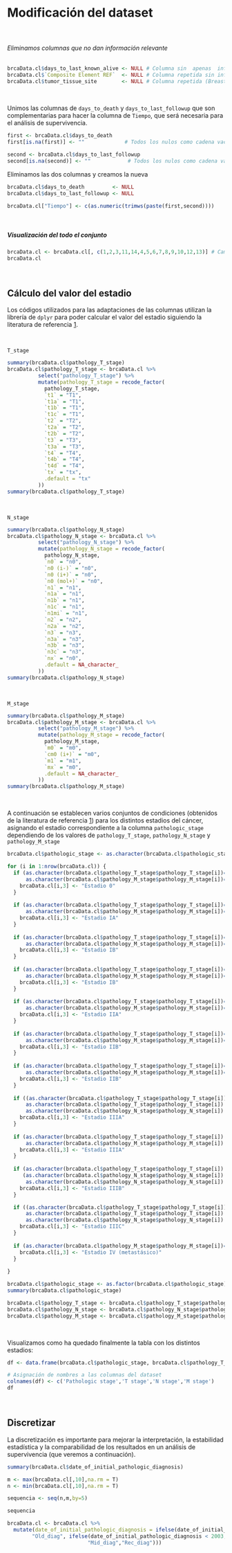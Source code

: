 
# Modificación del dataset

<br>

###### Eliminamos columnas que no dan información relevante {-}
```r
brcaData.cl$days_to_last_known_alive <- NULL # Columna sin  apenas  información
brcaData.cl$`Composite Element REF`  <- NULL # Columna repetida sin información
brcaData.cl$tumor_tissue_site        <- NULL # Columna repetida (Breast Cancer)

```

<br>

Unimos las columnas de `days_to_death` y `days_to_last_followup` que son complementarias para hacer la columna de `Tiempo`, que será necesaria para el análisis de supervivencia.

```r
first <- brcaData.cl$days_to_death
first[is.na(first)] <- ""             # Todos los nulos como cadena vacía
  
second <- brcaData.cl$days_to_last_followup
second[is.na(second)] <- ""            # Todos los nulos como cadena vacía
```

Eliminamos las dos columnas y creamos la nueva

```r
brcaData.cl$days_to_death         <- NULL
brcaData.cl$days_to_last_followup <- NULL

brcaData.cl["Tiempo"] <- c(as.numeric(trimws(paste(first,second))))
```

<br>

##### Visualización del todo el conjunto {-}

```r
brcaData.cl <- brcaData.cl[, c(1,2,3,11,14,4,5,6,7,8,9,10,12,13)] # Cambio el orden de algunas columnas para que se vean primero
brcaData.cl
```

<br>

<h2 class="R3">Cálculo del valor del estadio </h2>

Los códigos utilizados para las adaptaciones de las columnas utilizan la librería de `dplyr` para poder calcular el valor del estadio siguiendo la literatura de referencia [1](https://www.cancer.net/es/tipos-de-c%C3%A1ncer/c%C3%A1ncer-de-mama/estadios).


<br>

    T_stage

```r
summary(brcaData.cl$pathology_T_stage)
brcaData.cl$pathology_T_stage <- brcaData.cl %>%
          select("pathology_T_stage") %>%
          mutate(pathology_T_stage = recode_factor(
            pathology_T_stage,
            `t1` = "T1",
            `t1a` = "T1",
            `t1b` = "T1",
            `t1c` = "T1",
            `t2` = "T2",
            `t2a` = "T2",
            `t2b` = "T2",
            `t3` = "T3",
            `t3a` = "T3",
            `t4` = "T4",
            `t4b` = "T4",
            `t4d` = "T4",
            `tx` = "tx",
            .default = "tx"
          ))
summary(brcaData.cl$pathology_T_stage)
```

<br>

    N_stage

```r
summary(brcaData.cl$pathology_N_stage)
brcaData.cl$pathology_N_stage <- brcaData.cl %>%
          select("pathology_N_stage") %>%
          mutate(pathology_N_stage = recode_factor(
            pathology_N_stage,
            `n0` = "n0",
            `n0 (i-)` = "n0",
            `n0 (i+)` = "n0",
            `n0 (mol+)` = "n0",
            `n1` = "n1",
            `n1a` = "n1",
            `n1b` = "n1",
            `n1c` = "n1",
            `n1mi` = "n1",
            `n2` = "n2",
            `n2a` = "n2",
            `n3` = "n3",
            `n3a` = "n3",
            `n3b` = "n3",
            `n3c` = "n3",
            `nx` = "n0",
            .default = NA_character_
          ))
summary(brcaData.cl$pathology_N_stage)
```

<br>

    M_stage

```r
summary(brcaData.cl$pathology_M_stage)
brcaData.cl$pathology_M_stage <- brcaData.cl %>%
          select("pathology_M_stage") %>%
          mutate(pathology_M_stage = recode_factor(
            pathology_M_stage,
            `m0` = "m0",
            `cm0 (i+)` = "m0",
            `m1` = "m1",
            `mx` = "m0",
            .default = NA_character_
          ))
summary(brcaData.cl$pathology_M_stage)
```

<br>

A continuación se establecen varios conjuntos de condiciones (obtenidos de la literatura de referencia [1](https://www.cancer.net/es/tipos-de-c%C3%A1ncer/c%C3%A1ncer-de-mama/estadios)) para los distintos estadios del cáncer, asignando el estadio correspondiente a la columna `pathologic_stage` dependiendo de los valores de `pathology_T_stage`, `pathology_N_stage` y `pathology_M_stage`

```r
brcaData.cl$pathologic_stage <- as.character(brcaData.cl$pathologic_stage)

for (i in 1:nrow(brcaData.cl)) {
  if (as.character(brcaData.cl$pathology_T_stage$pathology_T_stage[i])=="tx" & as.character(brcaData.cl$pathology_N_stage$pathology_N_stage[i]) == "n0" &
      as.character(brcaData.cl$pathology_M_stage$pathology_M_stage[i])=="m0") {
    brcaData.cl[i,3] <- "Estadio 0"
  }
  
  if (as.character(brcaData.cl$pathology_T_stage$pathology_T_stage[i])=="T1" & as.character(brcaData.cl$pathology_N_stage$pathology_N_stage[i]) == "n0" &
      as.character(brcaData.cl$pathology_M_stage$pathology_M_stage[i])=="m0") {
    brcaData.cl[i,3] <- "Estadio IA"
  }
  
  if (as.character(brcaData.cl$pathology_T_stage$pathology_T_stage[i])=="T0" & as.character(brcaData.cl$pathology_N_stage$pathology_N_stage[i]) == "n1" &
      as.character(brcaData.cl$pathology_M_stage$pathology_M_stage[i])=="m0") {
    brcaData.cl[i,3] <- "Estadio IB"
  }
  
  if (as.character(brcaData.cl$pathology_T_stage$pathology_T_stage[i])=="T1" & as.character(brcaData.cl$pathology_N_stage$pathology_N_stage[i]) == "n1" &
      as.character(brcaData.cl$pathology_M_stage$pathology_M_stage[i])=="m0") {
    brcaData.cl[i,3] <- "Estadio IB"
  }
  
  if (as.character(brcaData.cl$pathology_T_stage$pathology_T_stage[i])=="T2" & as.character(brcaData.cl$pathology_N_stage$pathology_N_stage[i]) == "n0" &
      as.character(brcaData.cl$pathology_M_stage$pathology_M_stage[i])=="m0") {
    brcaData.cl[i,3] <- "Estadio IIA"
  }
  
  if (as.character(brcaData.cl$pathology_T_stage$pathology_T_stage[i])=="T2" & as.character(brcaData.cl$pathology_N_stage$pathology_N_stage[i]) == "n1" &
      as.character(brcaData.cl$pathology_M_stage$pathology_M_stage[i])=="m0") {
    brcaData.cl[i,3] <- "Estadio IIB"
  }
  
  if (as.character(brcaData.cl$pathology_T_stage$pathology_T_stage[i])=="T3" & as.character(brcaData.cl$pathology_N_stage$pathology_N_stage[i]) == "n0" &
      as.character(brcaData.cl$pathology_M_stage$pathology_M_stage[i])=="m0") {
    brcaData.cl[i,3] <- "Estadio IIB"
  }
  
  if ((as.character(brcaData.cl$pathology_T_stage$pathology_T_stage[i])== "tx" | as.character(brcaData.cl$pathology_T_stage$pathology_T_stage[i])=="T1" |
      as.character(brcaData.cl$pathology_T_stage$pathology_T_stage[i]) == "T2" | as.character(brcaData.cl$pathology_T_stage$pathology_T_stage[i])=="T3") &
      as.character(brcaData.cl$pathology_N_stage$pathology_N_stage[i]) == "n2" & as.character(brcaData.cl$pathology_M_stage$pathology_M_stage[i])=="m0") {
    brcaData.cl[i,3] <- "Estadio IIIA"
  }
  
  if (as.character(brcaData.cl$pathology_T_stage$pathology_T_stage[i]) == "T3" & as.character(brcaData.cl$pathology_N_stage$pathology_N_stage[i]) == "n1" &
      as.character(brcaData.cl$pathology_M_stage$pathology_M_stage[i]) == "m0") {
    brcaData.cl[i,3] <- "Estadio IIIA"
  }
  
  if (as.character(brcaData.cl$pathology_T_stage$pathology_T_stage[i]) == "T4" &
     (as.character(brcaData.cl$pathology_N_stage$pathology_N_stage[i]) == "n0" | as.character(brcaData.cl$pathology_N_stage$pathology_N_stage[i]) == "n1" |
      as.character(brcaData.cl$pathology_N_stage$pathology_N_stage[i]) == "n2") & as.character(brcaData.cl$pathology_M_stage$pathology_M_stage[i])== "m0") {
    brcaData.cl[i,3] <- "Estadio IIIB"
  }

  if ((as.character(brcaData.cl$pathology_T_stage$pathology_T_stage[i])== "tx" | as.character(brcaData.cl$pathology_T_stage$pathology_T_stage[i])=="T1" |
      as.character(brcaData.cl$pathology_T_stage$pathology_T_stage[i]) == "T2" | as.character(brcaData.cl$pathology_T_stage$pathology_T_stage[i])=="T3") &
      as.character(brcaData.cl$pathology_N_stage$pathology_N_stage[i]) == "n3" & as.character(brcaData.cl$pathology_M_stage$pathology_M_stage[i])=="m0") {
    brcaData.cl[i,3] <- "Estadio IIIC"
  }
  
  if (as.character(brcaData.cl$pathology_M_stage$pathology_M_stage[i])=="m1") {
    brcaData.cl[i,3] <- "Estadio IV (metastásico)"
  }
  
}

brcaData.cl$pathologic_stage <- as.factor(brcaData.cl$pathologic_stage)
summary(brcaData.cl$pathologic_stage)
```


```r
brcaData.cl$pathology_T_stage <- brcaData.cl$pathology_T_stage$pathology_T_stage
brcaData.cl$pathology_N_stage <- brcaData.cl$pathology_N_stage$pathology_N_stage
brcaData.cl$pathology_M_stage <- brcaData.cl$pathology_M_stage$pathology_M_stage
```


<br>

Visualizamos como ha quedado finalmente la tabla con los distintos estadios:

```r
df <- data.frame(brcaData.cl$pathologic_stage, brcaData.cl$pathology_T_stage, brcaData.cl$pathology_N_stage, brcaData.cl$pathology_M_stage)

# Asignación de nombres a las columnas del dataset
colnames(df) <- c('Pathologic stage','T stage','N stage','M stage')
df
```

<br>

<h2 class="R3"> Discretizar </h2>

La discretización es importante para mejorar la interpretación, la estabilidad estadística y la comparabilidad de los resultados en un análisis de supervivencia (que veremos a continuación).

```r
summary(brcaData.cl$date_of_initial_pathologic_diagnosis)

m <- max(brcaData.cl[,10],na.rm = T)
n <- min(brcaData.cl[,10],na.rm = T)

sequencia <- seq(n,m,by=5)

sequencia

brcaData.cl <- brcaData.cl %>%
  mutate(date_of_initial_pathologic_diagnosis = ifelse(date_of_initial_pathologic_diagnosis < 1993,
		"Old_diag", ifelse(date_of_initial_pathologic_diagnosis < 2003,
		                  "Mid_diag","Rec_diag")))


```

<br>
<br>
<br>
